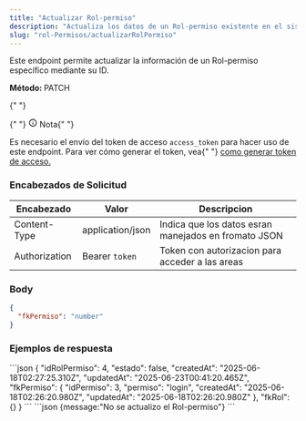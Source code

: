 ```yaml
---
title: "Actualizar Rol-permiso"
description: "Actualiza los datos de un Rol-permiso existente en el sistema."
slug: "rol-Permisos/actualizarRolPermiso"
---
```



Este endpoint permite actualizar la información de un Rol-permiso específico mediante su ID.

<p>
  <strong>Método: </strong>
  <span class="sl-badge note small astro-avdet4wd">PATCH</span>
</p>

<Tabs>
  <TabItem label="Endpoint">
    <ApiEndpoint url={`${API_BASE_URL}/rol-permiso/:idRolPermiso`} />
  </TabItem>
</Tabs>

<aside aria-label="Nota" class="starlight-aside starlight-aside--note">
  {" "}
  <p class="starlight-aside__title" aria-hidden="true">
    {" "}
    <svg
      aria-hidden="true"
      class="starlight-aside__icon astro-c6vsoqas"
      width="16"
      height="16"
      viewBox="0 0 24 24"
      fill="currentColor"
      style="--sl-icon-size: 1em;"
    >
      <path d="M12 11a1 1 0 0 0-1 1v4a1 1 0 0 0 2 0v-4a1 1 0 0 0-1-1Zm.38-3.92a1 1 0 0 0-.76 0 1 1 0 0 0-.33.21 1.15 1.15 0 0 0-.21.33 1 1 0 0 0 .21 1.09c.097.088.209.16.33.21A1 1 0 0 0 13 8a1.05 1.05 0 0 0-.29-.71 1 1 0 0 0-.33-.21ZM12 2a10 10 0 1 0 0 20 10 10 0 0 0 0-20Zm0 18a8 8 0 1 1 0-16.001A8 8 0 0 1 12 20Z"></path>
    </svg>
    Nota{" "}
  </p>
  Es necesario el envío del token de acceso <code>access_token</code> para hacer
  uso de este endpoint. Para ver cómo generar el token, vea{" "}
  <a href="/usuarios/login">como generar token de acceso.</a>
</aside>

<h3>Encabezados de Solicitud</h3>

| Encabezado    | Valor            | Descripcion                                          |
| ------------- | ---------------- | ---------------------------------------------------- |
| Content-Type  | application/json | Indica que los datos esran manejados en fromato JSON |
| Authorization | Bearer `token`   | Token con autorizacion para acceder a las areas      |

### Body

```json
{
  "fkPermiso": "number"
}
```

<h3>Ejemplos de respuesta</h3>

<Tabs>
  <TabItem label="Status 200">
  ```json
{
    "idRolPermiso": 4,
    "estado": false,
    "createdAt": "2025-06-18T02:27:25.310Z",
    "updatedAt": "2025-06-23T00:41:20.465Z",
    "fkPermiso": {
        "idPermiso": 3,
        "permiso": "login",
        "createdAt": "2025-06-18T02:26:20.980Z",
        "updatedAt": "2025-06-18T02:26:20.980Z"
    },
    "fkRol": {}
}
  ```
  </TabItem>

  <TabItem label="Status 400">
  ```json
  {message:"No se actualizo el Rol-permiso"}
  ```
  </TabItem>
</Tabs>
